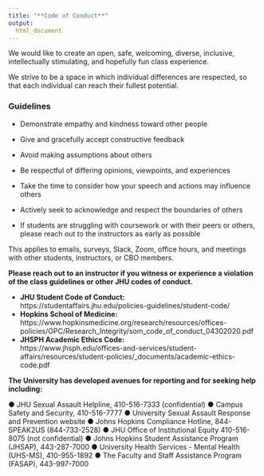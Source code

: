 ```yaml
---
title: "**Code of Conduct**"
output:
  html_document
---
```

<!-- This document contains code of conduct details that appear multiple places. -->

We would like to create an open, safe, welcoming, diverse, inclusive, intellectually stimulating, and hopefully fun class experience. 

We strive to be a space in which individual differences are respected, so that each individual can reach their fullest potential.

### Guidelines

- Demonstrate empathy and kindness toward other people
- Give and gracefully accept constructive feedback
- Avoid making assumptions about others
- Be respectful of differing opinions, viewpoints, and experiences
- Take the time to consider how your speech and actions may influence others
- Actively seek to acknowledge and respect the boundaries of others

- If students are struggling with coursework or with their peers or others, please reach out to the instructors  as early as possible


This applies to emails, surveys, Slack, Zoom, office hours, and meetings with other students, instructors, or CBO members.

 **Please reach out to an instructor if you witness or experience a violation of the class guidelines or other JHU codes of conduct.**

- **JHU Student Code of Conduct:**   
https://studentaffairs.jhu.edu/policies-guidelines/student-code/  
- **Hopkins School of Medicine:**  
https://www.hopkinsmedicine.org/research/resources/offices-policies/OPC/Research_Integrity/som_code_of_conduct_04302020.pdf   
- **JHSPH Academic Ethics Code:**   
https://www.jhsph.edu/offices-and-services/student-affairs/resources/student-policies/_documents/academic-ethics-code.pdf 

**The University has developed avenues for reporting and for seeking help including:** 

● JHU Sexual Assault Helpline, 410-516-7333 (confidential) 
● Campus Safety and Security, 410-516-7777 
● University Sexual Assault Response and Prevention website 
● Johns Hopkins Compliance Hotline, 844-SPEAK2US (844-733-2528) 
● JHU Office of Institutional Equity 410-516-8075 (not confidential) 
● Johns Hopkins Student Assistance Program (JHSAP), 443-287-7000 
● University Health Services - Mental Health (UHS-MS), 410-955-1892 
● The Faculty and Staff Assistance Program (FASAP), 443-997-7000 
